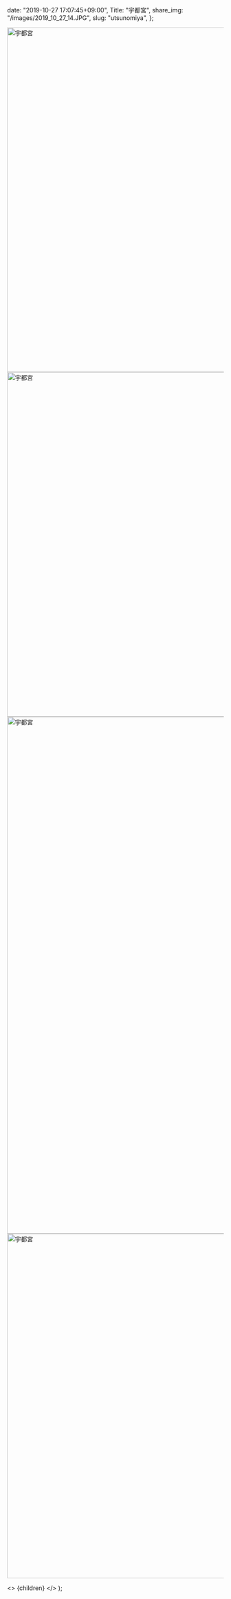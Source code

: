 
  date: "2019-10-27 17:07:45+09:00",
  Title: "宇都宮",
  share_img: "/images/2019_10_27_14.JPG",
  slug: "utsunomiya",
};

<img src="/images/2019_10_27_11.JPG" alt="宇都宮" width="1200" height="800" />
<img src="/images/2019_10_27_12.JPG" alt="宇都宮" width="1200" height="800" />
<img src="/images/2019_10_27_13.JPG" alt="宇都宮" width="800" height="1200" loading="lazy" />
<img src="/images/2019_10_27_14.JPG" alt="宇都宮" width="1200" height="800" loading="lazy" />

  <>
    <Head>
      <title>{meta.Title} | 異郷好実</title>
    </Head>
    <PostLayout meta={meta}>{children}</PostLayout>
  </>
);
